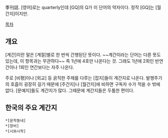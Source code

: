 季刊誌. [영어]로는 quarterly인데 [GQ]의 Q가 이 단어의 약자이다. 정작 [GQ]는 [월간지]이지만.

[[목차]]
== 개요 ==
[계간]이란 말은 [계절]별로 한 번씩 간행된단 뜻이다. ~~계간이라는 단어는 다른 뜻도 있는데, 이 항목과는 무관하다~~ 즉 1년에 4호만 나온다는 것. 그래도 1년에 2회인 반연간이나 1회인 연간보다는 자주 나온다.

주로 [비평]이나 [외교] 등 굵직한 주제를 다루는 [잡지]들이 계간지로 나온다. 발행주기의 호흡이 굉장히 길기 때문에 [주간지]나 [월간지]에 비하면 구독자 수가 적을 수 밖에 없다. [문예지]들도 계간지가 많다. 그때문에 계간지들은 두툼한 편이다. 

== 한국의 주요 계간지 ==
 *[문학동네]
 *[창비]
 *[시와시학]
